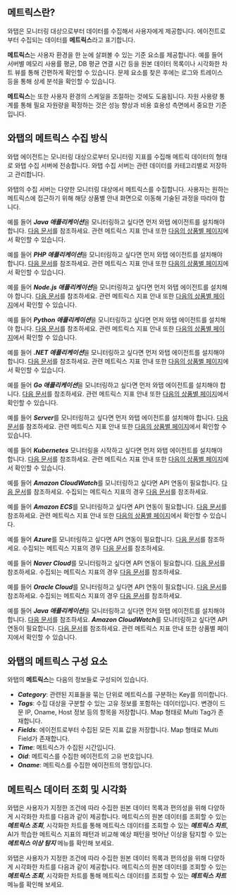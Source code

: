 <!-- 메트릭스 정의-->

## 메트릭스란?

와탭은 모니터링 대상으로부터 데이터를 수집해서 사용자에게 제공합니다. 에이전트로부터 수집되는 데이터를 **메트릭스**라고 표기합니다. 

<!-- 메트릭스 효용성 안내-->

**메트릭스**는 사용자 환경을 한 눈에 살펴볼 수 있는 기준 요소를 제공합니다. 예를 들어 서버별 메모리 사용률 평균, DB 평균 연결 시간 등을 원본 데이터 목록이나 시각화한 차트 뷰를 통해 간편하게 확인할 수 있습니다. 문제 요소를 찾은 후에는 로그와 트레이스 등을 통해 상세 분석을 확인할 수 있습니다. 

**메트릭스**는 또한 사용자 환경의 스케일을 조절하는 것에도 도움됩니다. 자원 사용량 통계를 통해 필요 자원량을 확정하는 것은 성능 향상과 비용 효용성 측면에서 중요한 기준입니다.

<!-- 메트릭스 수집 방식-->

## 와탭의 메트릭스 수집 방식

<div style={{textAlign: 'center'}}>

<ImgLang img='metrics-overview.png' desc='Metrics overview' />

</div>

와탭 에이전트는 모니터링 대상으로부터 모니터링 지표를 수집해 메트릭 데이터의 형태로 와탭 수집 서버에 전송합니다. 와탭 수집 서버는 관련 데이터를 카테고리별로 저장하고 관리합니다. 

와탭의 수집 서버는 다양한 모니터링 대상에서 메트릭스를 수집합니다. 사용자는 원하는 메트릭스에 접근하기 위해 해당 상품별 안내 화면으로 이동해 기술된 과정을 따라야 합니다. 

<InDoc product='java'>

예를 들어 ***Java 애플리케이션***을 모니터링하고 싶다면 먼저 와탭 에이전트를 설치해야 합니다. [다음 문서](install-agent)를 참조하세요. 관련 메트릭스 지표 안내 또한 [다음의 상품별 페이지](metrics-app)에서 확인할 수 있습니다.

</InDoc>

<InDoc product='php'>

예를 들어 ***PHP 애플리케이션***을 모니터링하고 싶다면 먼저 와탭 에이전트를 설치해야 합니다. [다음 문서](install-agent)를 참조하세요. 관련 메트릭스 지표 안내 또한 [다음의 상품별 페이지](metrics-app)에서 확인할 수 있습니다.

</InDoc>

<InDoc product='nodejs'>

예를 들어 ***Node.js 애플리케이션***을 모니터링하고 싶다면 먼저 와탭 에이전트를 설치해야 합니다. [다음 문서](install-agent)를 참조하세요. 관련 메트릭스 지표 안내 또한 [다음의 상품별 페이지](metrics-app)에서 확인할 수 있습니다.

</InDoc>

<InDoc product='python'>

예를 들어 ***Python 애플리케이션***을 모니터링하고 싶다면 먼저 와탭 에이전트를 설치해야 합니다. [다음 문서](install-agent)를 참조하세요. 관련 메트릭스 지표 안내 또한 [다음의 상품별 페이지](metrics-app)에서 확인할 수 있습니다.

</InDoc>

<InDoc product='dotnet'>

예를 들어 ***.NET 애플리케이션***을 모니터링하고 싶다면 먼저 와탭 에이전트를 설치해야 합니다. [다음 문서](install-agent)를 참조하세요. 관련 메트릭스 지표 안내 또한 [다음의 상품별 페이지](metrics-app)에서 확인할 수 있습니다.

</InDoc>

<InDoc product='golang'>

예를 들어 ***Go 애플리케이션***을 모니터링하고 싶다면 먼저 와탭 에이전트를 설치해야 합니다. [다음 문서](install-agent)를 참조하세요. 관련 메트릭스 지표 안내 또한 [다음의 상품별 페이지](metrics-app)에서 확인할 수 있습니다.

</InDoc>

<InDoc product='server'>

예를 들어 ***Server***를 모니터링하고 싶다면 먼저 와탭 에이전트를 설치해야 합니다. [다음 문서](install-agent)를 참조하세요. 관련 메트릭스 지표 안내 또한 [다음의 상품별 페이지](metrics-server)에서 확인할 수 있습니다.

</InDoc>

<InDoc product='kubernetes'>

예를 들어 ***Kubernetes*** 모니터링을 시작하고 싶다면 먼저 와탭 에이전트를 설치해야 합니다. [다음 문서](install)를 참조하세요. 관련 메트릭스 지표 안내 또한 [다음의 상품별 페이지](metrics-kubernetes)에서 확인할 수 있습니다.

</InDoc>

<InDoc product='amazon-cloudwatch'>

예를 들어 ***Amazon CloudWatch***를 모니터링하고 싶다면 API 연동이 필요합니다. [다음 문서](../amazon-cloudwatch/install-agent)를 참조하세요. 수집되는 메트릭스 지표의 경우 [다음 문서](https://docs.aws.amazon.com/ko_kr/AmazonCloudWatch/latest/monitoring/aws-services-cloudwatch-metrics.html)를 참조하세요.

</InDoc>

<InDoc product='amazon-ecs'>

예를 들어 ***Amazon ECS***를 모니터링하고 싶다면 API 연동이 필요합니다. [다음 문서](install-agent)를 참조하세요. 관련 메트릭스 지표 안내 또한 [다음의 상품별 페이지](dashboard)에서 확인할 수 있습니다.

</InDoc>

<InDoc product='azure'>

예를 들어 ***Azure***를 모니터링하고 싶다면 API 연동이 필요합니다. [다음 문서](install-agent)를 참조하세요. 수집되는 메트릭스 지표의 경우 [다음 문서](https://learn.microsoft.com/ko-kr/azure/azure-monitor/essentials/metrics-supported)를 참조하세요.

</InDoc>

<InDoc product='ncloud'>

예를 들어 ***Naver Cloud***를 모니터링하고 싶다면 API 연동이 필요합니다. [다음 문서](install-agent)를 참조하세요. 수집되는 메트릭스 지표의 경우 [다음 문서](https://api.ncloud-docs.com/docs/management-cloudinsight-productinfo)를 참조하세요.

</InDoc>

<InDoc product='oracle-cloud'>

예를 들어 ***Oracle Cloud***를 모니터링하고 싶다면 API 연동이 필요합니다. [다음 문서](install-agent)를 참조하세요. 수집되는 메트릭스 지표의 경우 [다음 문서](https://docs.oracle.com/en-us/iaas/Content/Monitoring/Concepts/monitoringoverview.htm#SupportedServices)를 참조하세요.

</InDoc>

<InDoc product='metrics'>

예를 들어 ***Java 애플리케이션***을 모니터링하고 싶다면 먼저 와탭 에이전트를 설치해야 합니다. [다음 문서](../java/install-agent)를 참조하세요. ***Amazon CloudWatch***를 모니터링하고 싶다면 API 연동이 필요합니다. [다음 문서](../amazon-cloudwatch/install-agent)를 참조하세요. 관련 메트릭스 지표 안내 또한 상품별 페이지에서 확인할 수 있습니다.

</InDoc>

## 와탭의 메트릭스 구성 요소

와탭의 **메트릭스**는 다음의 정보들로 구성되어 있습니다.

* ***Category***: 관련된 지표들을 묶는 단위로 메트릭스를 구분하는 Key를 의미합니다.
* ***Tags***: 수집 대상을 구분할 수 있는 고유 정보를 포함하는 데이터입니다. 변경이 드문 IP, Oname, Host 정보 등의 항목을 저장합니다. Map 형태로 Multi Tag가 존재합니다.
* ***Fields***: 에이전트로부터 수집된 모든 지표 값을 저장합니다. Map 형태로 Multi Field가 존재합니다.
* ***Time***: 메트릭스가 수집된 시간입니다.
* ***Oid***: 메트릭스를 수집한 에이전트의 고유 번호입니다.
* ***Oname***: 메트릭스를 수집한 에이전트의 명칭입니다.

## 메트릭스 데이터 조회 및 시각화

<Xclude product='browser'>

와탭은 사용자가 지정한 조건에 따라 수집한 원본 데이터 목록과 편의성을 위해 다양하게 시각화한 차트를 다음과 같이 제공합니다. 메트릭스의 원본 데이터를 조회할 수 있는 ***메트릭스 조회***, 시각화한 차트를 통해 메트릭스 데이터를 조회할 수 있는 ***메트릭스 차트***, AI가 학습한 메트릭스 지표의 패턴과 비교해 예상 패턴을 벗어난 이상을 탐지할 수 있는 ***메트릭스 이상 탐지*** 메뉴를 확인해 보세요.

<ImgLang img='metrics-views.png' desc='메트릭스 뷰' className='noneborder' />

</Xclude>

<InDoc product='browser'>

와탭은 사용자가 지정한 조건에 따라 수집한 원본 데이터 목록과 편의성을 위해 다양하게 시각화한 차트를 다음과 같이 제공합니다. 메트릭스의 원본 데이터를 조회할 수 있는 ***메트릭스 조회***, 시각화한 차트를 통해 메트릭스 데이터를 조회할 수 있는 ***메트릭스 차트*** 메뉴를 확인해 보세요.

</InDoc>